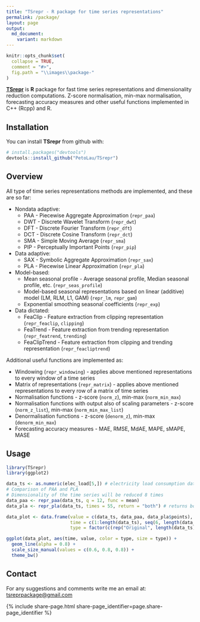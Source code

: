 ```yaml
---
title: "TSrepr - R package for time series representations"
permalink: /package/
layout: page
output:
  md_document:
    variant: markdown
---
```


<!-- README.md is generated from README.Rmd. Please edit that file -->

```r
knitr::opts_chunk$set(
  collapse = TRUE,
  comment = "#>",
  fig.path = "\\images\\package-"
)
```

[**TSrepr**](https://github.com/PetoLau/TSrepr) is **R** package for fast time series representations and dimensionality reduction computations. Z-score normalisation, min-max normalisation, forecasting accuracy measures and other useful functions implemented in C++ (Rcpp) and R.

## Installation

You can install **TSrepr** from github with:

```r
# install.packages("devtools")
devtools::install_github("PetoLau/TSrepr")
```

## Overview

All type of time series representations methods are implemented, and these are so far:

* Nondata adaptive:
     - PAA - Piecewise Aggregate Approximation (`repr_paa`)
     - DWT - Discrete Wavelet Transform (`repr_dwt`)
     - DFT - Discrete Fourier Transform (`repr_dft`)
     - DCT - Discrete Cosine Transform (`repr_dct`)
     - SMA - Simple Moving Average (`repr_sma`)
     - PIP - Perceptually Important Points (`repr_pip`)
* Data adaptive:
     - SAX - Symbolic Aggregate Approximation (`repr_sax`)
     - PLA - Piecewise Linear Approximation (`repr_pla`)
* Model-based:
     - Mean seasonal profile - Average seasonal profile, Median seasonal profile, etc. (`repr_seas_profile`)
     - Model-based seasonal representations based on linear (additive) model (LM, RLM, L1, GAM) (`repr_lm`, `repr_gam`)
     - Exponential smoothing seasonal coefficients (`repr_exp`)
* Data dictated:
     - FeaClip - Feature extraction from clipping representation (`repr_feaclip`, `clipping`)
     - FeaTrend - Feature extraction from trending representation (`repr_featrend`, `trending`)
     - FeaClipTrend - Feature extraction from clipping and trending representation (`repr_feacliptrend`)

Additional useful functions are implemented as:

  * Windowing (`repr_windowing`) - applies above mentioned representations to every window of a time series
  * Matrix of representations (`repr_matrix`) - applies above mentioned representations to every row of a matrix of time series
  * Normalisation functions - z-score (`norm_z`), min-max (`norm_min_max`)
  * Normalisation functions with output also of scaling parameters - z-score (`norm_z_list`), min-max (`norm_min_max_list`)
  * Denormalisation functions - z-score (`denorm_z`), min-max (`denorm_min_max`)
  * Forecasting accuracy measures - MAE, RMSE, MdAE, MAPE, sMAPE, MASE

## Usage

```r
library(TSrepr)
library(ggplot2)

data_ts <- as.numeric(elec_load[5,]) # electricity load consumption data
# Comparison of PAA and PLA
# Dimensionality of the time series will be reduced 8 times
data_paa <- repr_paa(data_ts, q = 12, func = mean)
data_pla <- repr_pla(data_ts, times = 55, return = "both") # returns both extracted places and values

data_plot <- data.frame(value = c(data_ts, data_paa, data_pla$points),
                        time = c(1:length(data_ts), seq(6, length(data_ts), by = 12), data_pla$places),
                        type = factor(c(rep("Original", length(data_ts)), rep(c("PAA", "PLA"), each = 56))))

ggplot(data_plot, aes(time, value, color = type, size = type)) +
  geom_line(alpha = 0.8) +
  scale_size_manual(values = c(0.6, 0.8, 0.8)) +
  theme_bw()
```

## Contact

For any suggestions and comments write me an email at: [tsreprpackage@gmail.com](mailto:tsreprpackage@gmail.com)

{% include share-page.html share-page_identifier=page.share-page_identifier %}
